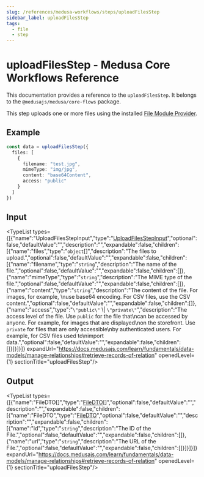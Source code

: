 ```yaml
---
slug: /references/medusa-workflows/steps/uploadFilesStep
sidebar_label: uploadFilesStep
tags:
  - file
  - step
---
```



# uploadFilesStep - Medusa Core Workflows Reference

This documentation provides a reference to the `uploadFilesStep`. It belongs to the `@medusajs/medusa/core-flows` package.

This step uploads one or more files using the installed
[File Module Provider](https://docs.medusajs.com/resources/architectural-modules/file).

## Example

```ts
const data = uploadFilesStep({
  files: [
    {
      filename: "test.jpg",
      mimeType: "img/jpg",
      content: "base64Content",
      access: "public"
    }
  ]
})
```

## Input

<TypeList types={[{"name":"UploadFilesStepInput","type":"[UploadFilesStepInput](../../../../types/core_flows.UploadFilesStepInput/page.mdx)","optional":false,"defaultValue":"","description":"","expandable":false,"children":[{"name":"files","type":"`object`[]","description":"The files to upload.","optional":false,"defaultValue":"","expandable":false,"children":[{"name":"filename","type":"`string`","description":"The name of the file.","optional":false,"defaultValue":"","expandable":false,"children":[]},{"name":"mimeType","type":"`string`","description":"The MIME type of the file.","optional":false,"defaultValue":"","expandable":false,"children":[]},{"name":"content","type":"`string`","description":"The content of the file. For images, for example, \nuse base64 encoding. For CSV files, use the CSV content.","optional":false,"defaultValue":"","expandable":false,"children":[]},{"name":"access","type":"`\"public\"` \\| `\"private\"`","description":"The access level of the file. Use `public` for the file that\ncan be accessed by anyone. For example, for images that are displayed\non the storefront. Use `private` for files that are only accessible\nby authenticated users. For example, for CSV files used to\nimport data.","optional":false,"defaultValue":"","expandable":false,"children":[]}]}]}]} expandUrl="https://docs.medusajs.com/learn/fundamentals/data-models/manage-relationships#retrieve-records-of-relation" openedLevel={1} sectionTitle="uploadFilesStep"/>

## Output

<TypeList types={[{"name":"FileDTO[]","type":"[FileDTO](../../../../../types/FileTypes/interfaces/types.FileTypes.FileDTO/page.mdx)[]","optional":false,"defaultValue":"","description":"","expandable":false,"children":[{"name":"FileDTO","type":"[FileDTO](../../../../../types/FileTypes/interfaces/types.FileTypes.FileDTO/page.mdx)","optional":false,"defaultValue":"","description":"","expandable":false,"children":[{"name":"id","type":"`string`","description":"The ID of the File.","optional":false,"defaultValue":"","expandable":false,"children":[]},{"name":"url","type":"`string`","description":"The URL of the File.","optional":false,"defaultValue":"","expandable":false,"children":[]}]}]}]} expandUrl="https://docs.medusajs.com/learn/fundamentals/data-models/manage-relationships#retrieve-records-of-relation" openedLevel={1} sectionTitle="uploadFilesStep"/>
